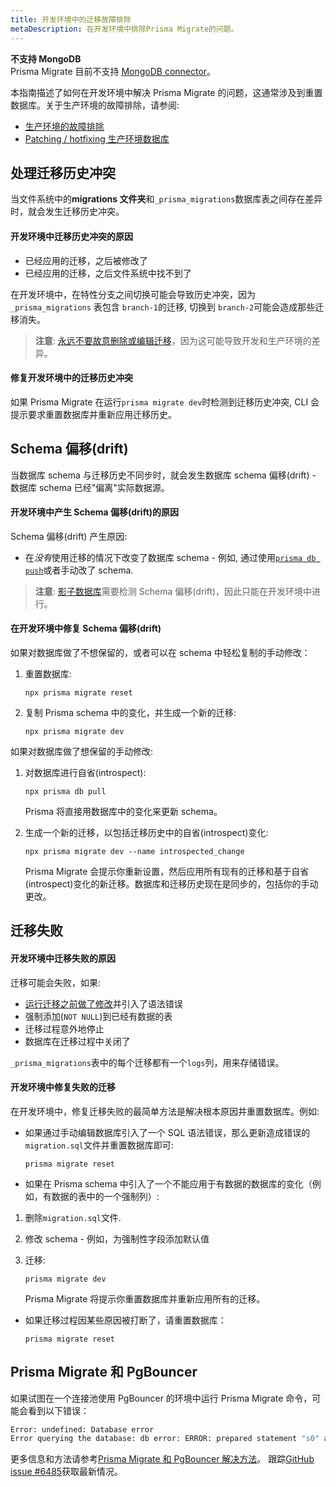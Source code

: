 ```yaml
---
title: 开发环境中的迁移故障排除
metaDescription: 在开发环境中排除Prisma Migrate的问题。
---
```


<TopBlock>

<Admonition type="warning">

**不支持 MongoDB** <br />
Prisma Migrate 目前不支持 [MongoDB connector](../../../concepts/database-connectors/mongodb)。

</Admonition>

本指南描述了如何在开发环境中解决 Prisma Migrate 的问题，这通常涉及到重置数据库。关于生产环境的故障排除，请参阅:

- [生产环境的故障排除](../production-troubleshooting)
- [Patching / hotfixing 生产环境数据库](../patching-production)

</TopBlock>

## 处理迁移历史冲突

当文件系统中的**migrations 文件夹**和`_prisma_migrations`数据库表之间存在差异时，就会发生迁移历史冲突。

#### 开发环境中迁移历史冲突的原因

- 已经应用的迁移，之后被修改了
- 已经应用的迁移，之后文件系统中找不到了

在开发环境中，在特性分支之间切换可能会导致历史冲突，因为`_prisma_migrations` 表包含 `branch-1`的迁移, 切换到 `branch-2`可能会造成那些迁移消失。

> **注意**: [永远不要故意删除或编辑迁移](../../../concepts/components/prisma-migrate#do-not-edit-or-delete-migrations-that-have-been-applied)，因为这可能导致开发和生产环境的差异。

#### 修复开发环境中的迁移历史冲突

如果 Prisma Migrate 在运行`prisma migrate dev`时检测到迁移历史冲突, CLI 会提示要求重置数据库并重新应用迁移历史。

## Schema 偏移(drift)

当数据库 schema 与迁移历史不同步时，就会发生数据库 schema 偏移(drift) - 数据库 schema 已经"偏离"实际数据源。

#### 开发环境中产生 Schema 偏移(drift)的原因

Schema 偏移(drift) 产生原因:

- 在*没有*使用迁移的情况下改变了数据库 schema - 例如, 通过使用[`prisma db push`](../../../reference/api-reference/command-reference#db-push)或者手动改了 schema.

> **注意**: [影子数据库](../../../concepts/components/prisma-migrate/shadow-database)需要检测 Schema 偏移(drift)，因此只能在开发环境中进行。

#### 在开发环境中修复 Schema 偏移(drift)

如果对数据库做了不想保留的，或者可以在 schema 中轻松复制的手动修改：

1. 重置数据库:

   ```terminal
   npx prisma migrate reset
   ```

1. 复制 Prisma schema 中的变化，并生成一个新的迁移:

   ```terminal
   npx prisma migrate dev
   ```

如果对数据库做了想保留的手动修改:

1. 对数据库进行自省(introspect):

   ```terminal
   npx prisma db pull
   ```

   Prisma 将直接用数据库中的变化来更新 schema。

1. 生成一个新的迁移，以包括迁移历史中的自省(introspect)变化:

   ```terminal
   npx prisma migrate dev --name introspected_change
   ```

   Prisma Migrate 会提示你重新设置，然后应用所有现有的迁移和基于自省(introspect)变化的新迁移。数据库和迁移历史现在是同步的，包括你的手动更改。

## 迁移失败

#### 开发环境中迁移失败的原因

迁移可能会失败，如果:

- [运行迁移之前做了修改](customizing-migrations)并引入了语法错误
- 强制添加(`NOT NULL`)到已经有数据的表
- 迁移过程意外地停止
- 数据库在迁移过程中关闭了

`_prisma_migrations`表中的每个迁移都有一个`logs`列，用来存储错误。

#### 开发环境中修复失败的迁移

在开发环境中，修复迁移失败的最简单方法是解决根本原因并重置数据库。例如:

- 如果通过手动编辑数据库引入了一个 SQL 语法错误，那么更新造成错误的`migration.sql`文件并重置数据库即可:

  ```terminal
  prisma migrate reset
  ```

- 如果在 Prisma schema 中引入了一个不能应用于有数据的数据库的变化（例如，有数据的表中的一个强制列）:

1. 删除`migration.sql`文件.

2. 修改 schema - 例如，为强制性字段添加默认值

3. 迁移:

   ```terminal
   prisma migrate dev
   ```

   Prisma Migrate 将提示你重置数据库并重新应用所有的迁移。

- 如果迁移过程因某些原因被打断了，请重置数据库：

  ```terminal
  prisma migrate reset
  ```

## Prisma Migrate 和 PgBouncer

如果试图在一个连接池使用 PgBouncer 的环境中运行 Prisma Migrate 命令，可能会看到以下错误：

```bash
Error: undefined: Database error
Error querying the database: db error: ERROR: prepared statement "s0" already exists
```

更多信息和方法请参考[Prisma Migrate 和 PgBouncer 解决方法](../../performance-and-optimization/connection-management/configure-pg-bouncer)。 跟踪[GitHub issue #6485](https://github.com/prisma/prisma/issues/6485)获取最新情况。
